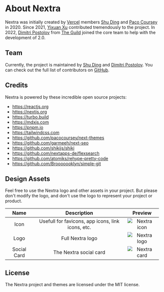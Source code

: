 # About Nextra

Nextra was initially created by [Vercel](https://vercel.com) members [Shu Ding](https://twitter.com/shuding_) and [Paco Coursey](https://twitter.com/pacocoursey) in 2020. Since 2021, [Yixuan Xu](https://twitter.com/yixuanxu94) contributed tremendously to the project. In 2022, [Dimitri Postolov](https://twitter.com/B2o5T) from [The Guild](https://the-guild.dev) joined the core team to help with the development of 2.0.

## Team

Currently, the project is maintained by [Shu Ding](https://twitter.com/shuding_) and [Dimitri Postolov](https://twitter.com/B2o5T). You can check out the full list of contributors on [GitHub](https://github.com/shuding/nextra/graphs/contributors).

## Credits

Nextra is powered by these incredible open source projects:

- https://reactjs.org
- https://nextjs.org
- https://turbo.build
- https://mdxjs.com
- https://pnpm.io
- https://tailwindcss.com
- https://github.com/pacocoursey/next-themes
- https://github.com/garmeeh/next-seo
- https://github.com/shikijs/shiki
- https://github.com/nextapps-de/flexsearch
- https://github.com/atomiks/rehype-pretty-code
- https://github.com/Brooooooklyn/simple-git

## Design Assets

Feel free to use the Nextra logo and other assets in your project. But please don't modify the logo, and don't use the logo to represent your project or product.

| Name | Description | Preview |
| :---: | :---: | :---: |
| Icon | Usefull for favicons, app icons, link icons, etc. | ![Nextra icon](/favicon.svg) |
| Logo | Full Nextra logo | ![Nextra logo](/logo.svg) |
| Social Card | The Nextra social card | ![Nextra card](/og.jpeg) |

## License

The Nextra project and themes are licensed under the MIT license.

